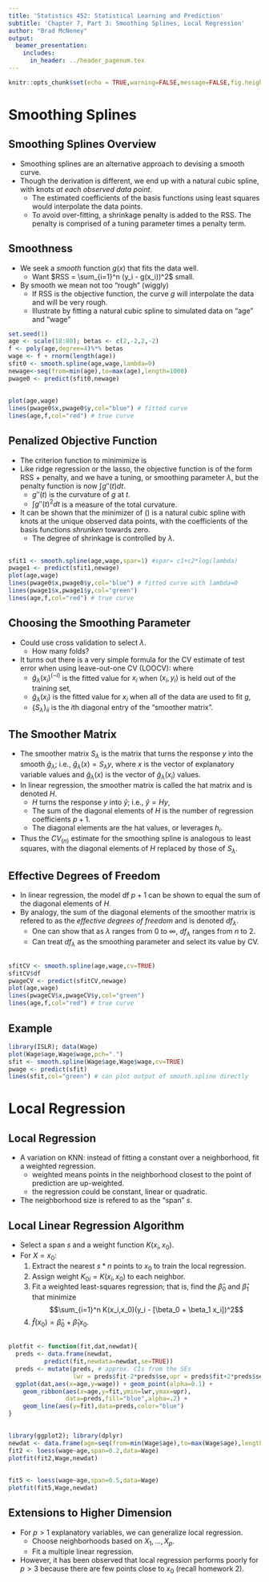 ```yaml
---
title: 'Statistics 452: Statistical Learning and Prediction'
subtitle: 'Chapter 7, Part 3: Smoothing Splines, Local Regression'
author: "Brad McNeney"
output: 
  beamer_presentation:
    includes:
      in_header: ../header_pagenum.tex
---
```


```r
knitr::opts_chunk$set(echo = TRUE,warning=FALSE,message=FALSE,fig.height=3,fig.width=5)
```

# Smoothing Splines

## Smoothing Splines Overview

* Smoothing splines are an alternative approach to devising a 
smooth curve.
* Though the derivation is different, we end up with a 
natural cubic spline, with knots *at each observed
data point*. 
    + The estimated coefficients of the basis functions using 
    least squares would interpolate the data points.
    + To avoid over-fitting, a shrinkage penalty is added to the 
    RSS. The penalty is comprised of a tuning parameter 
    times a penalty term.
    
## Smoothness

* We seek a *smooth* function $g(x)$ that fits the data well. 
    + Want $RSS = \sum_{i=1}^n (y_i - g(x_i))^2$ small.
* By smooth we mean not too "rough" (wiggly)
    + If RSS is the objective function, the curve $g$ will interpolate 
    the data and will be very rough.
    + Illustrate by fitting a natural cubic spline to simulated
    data on "age" and "wage"
    
\scriptsize

```r
set.seed(1)
age <- scale(18:80); betas <- c(2,-2,2,-2)
f <- poly(age,degree=4)%*% betas 
wage <- f + rnorm(length(age))
sfit0 <- smooth.spline(age,wage,lambda=0)
newage<-seq(from=min(age),to=max(age),length=1000)
pwage0 <- predict(sfit0,newage)
```

##

\scriptsize

```r
plot(age,wage)
lines(pwage0$x,pwage0$y,col="blue") # fitted curve
lines(age,f,col="red") # true curve
```

## Penalized Objective Function

* The criterion function to minimimize is 
\begin{equation}
\sum_{i=1}(y_i - g(x_i))^2 + \lambda \int g''(t)^2 dt.
\label{eqn:crit}
\end{equation}
* Like ridge regression or the lasso, the objective function 
is of the form RSS + penalty, and we have a tuning,
or smoothing parameter
$\lambda$, but the penalty function is now
$\int g''(t) dt$.
    + $g''(t)$ is the curvature of $g$ at $t$.
    + $\int g''(t)^2 dt$ is a measure of the 
    total curvature.
* It can be shown that the minimizer of (\ref{eqn:crit})
is a natural cubic spline with knots at the unique observed
data points, with 
the coefficients of the basis functions _shrunken_ towards
zero.
    + The degree of shrinkage is controlled by $\lambda$.
    
##

\scriptsize

```r
sfit1 <- smooth.spline(age,wage,spar=1) #spar= c1+c2*log(lambda)
pwage1 <- predict(sfit1,newage)
plot(age,wage)
lines(pwage0$x,pwage0$y,col="blue") # fitted curve with lambda=0
lines(pwage1$x,pwage1$y,col="green")
lines(age,f,col="red") # true curve
```

## Choosing the Smoothing Parameter

* Could use cross validation to select $\lambda$.
    + How many folds?
* It turns out there is a very simple formula for the CV 
estimate of test error when using leave-out-one CV (LOOCV):
\begin{equation}
CV_{(n)} = \frac{1}{n} \sum_{i=1}^n (y_i - \hat{g}_{\lambda}(x_i)^{(-i)})^2 =
\frac{1}{n} \sum_{i=1}^n \left( \frac{y_i - \hat{g}_{\lambda}(x_i)}{1-\{S_{\lambda}\}_{ii}}\right)^2
\label{eqn:CVsmooth}
\end{equation}
where 
    + $\hat{g}_{\lambda}(x_i)^{(-i)}$ is the fitted value
    for $x_i$ when $(x_i,y_i)$ is held out of the training set,
    + $\hat{g}_{\lambda}(x_i)$ is the fitted value for $x_i$ 
    when all of the data are used to fit $g$,
    + $\{S_{\lambda}\}_{ii}$ is the $i$th diagonal entry of the "smoother matrix".
    
## The Smoother Matrix

* The smoother matrix $S_{\lambda}$ is the matrix that 
turns the response $y$ into the smooth $\hat{g}_{\lambda}$; i.e.,
$\hat{g}_{\lambda}(x) = S_{\lambda} y$, where
$x$ is the vector of explanatory variable values and 
$\hat{g}_{\lambda}(x)$ is the vector of $\hat{g}_{\lambda}(x_i)$ values.
* In linear regression, the smoother matrix is called the 
hat matrix and is denoted $H$. 
    + $H$ turns the response $y$ into $\hat{y}$; i.e.,
    $\hat{y} = H y$,
    + The sum of the diagonal elements of $H$ is the 
    number of regression coefficients $p+1$.
    + The diagonal elements are the hat values, or leverages $h_i$.
* Thus the $CV_{(n)}$ estimate for the smoothing spline is analogous
to least squares, with the diagonal elements of $H$ replaced
by those of $S_{\lambda}$.

## Effective Degrees of Freedom

* In linear regression, the model df $p+1$ can be shown 
to equal the sum of the diagonal elements of $H$.
* By analogy, the sum of the diagonal elements
of the smoother matrix is refered to as the 
_effective degrees of freedom_ and is denoted $df_{\lambda}$.
    + One can show that as $\lambda$ ranges from 0 to $\infty$,
    $df_{\lambda}$ ranges from $n$ to 2.
    + Can treat $df_{\lambda}$ as the smoothing parameter and
    select its value by CV.
    
##

\scriptsize

```r
sfitCV <- smooth.spline(age,wage,cv=TRUE)
sfitCV$df
pwageCV <- predict(sfitCV,newage)
plot(age,wage)
lines(pwageCV$x,pwageCV$y,col="green")
lines(age,f,col="red") # true curve
```


## Example

\scriptsize

```r
library(ISLR); data(Wage)
plot(Wage$age,Wage$wage,pch=".")
sfit <- smooth.spline(Wage$age,Wage$wage,cv=TRUE)
pwage <- predict(sfit)
lines(sfit,col="green") # can plot output of smooth.spline directly
```

# Local Regression

## Local Regression

* A variation on KNN: instead of fitting a constant over 
a neighborhood, fit a weighted regression.
    + weighted means points in the neighborhood closest to the 
    point of prediction are up-weighted.
    + the regression could be constant, linear or quadratic.
* The neighborhood size is refered to as the "span" $s$.

## Local Linear Regression Algorithm

* Select a span $s$ and a weight function $K(x_i,x_0)$.
* For $X=x_0$:
    1. Extract the nearest $s*n$ points to $x_0$ to train the 
    local regression.
    2. Assign weight $K_{0i} = K(x_i,x_0)$ to each neighbor.
    3. Fit a weighted least-squares regression; that is, find
    the $\hat{\beta}_0$ and $\hat{\beta}_1$ that minimize
    $$\sum_{i=1}^n K(x_i,x_0)(y_i - [\beta_0 + \beta_1 x_i])^2$$
    4. $\hat{f}(x_0) = \hat{\beta}_0 + \hat{\beta}_1 x_0$.
    
##

\scriptsize

```r
plotfit <- function(fit,dat,newdat){
  preds <- data.frame(newdat,
          predict(fit,newdata=newdat,se=TRUE))
  preds <- mutate(preds, # approx. CIs from the SEs
                  lwr = preds$fit-2*preds$se,upr = preds$fit+2*preds$se)
  ggplot(dat,aes(x=age,y=wage)) + geom_point(alpha=0.1) +
    geom_ribbon(aes(x=age,y=fit,ymin=lwr,ymax=upr),
                data=preds,fill="blue",alpha=.2) + 
    geom_line(aes(y=fit),data=preds,color="blue")
}
```

##

\scriptsize

```r
library(ggplot2); library(dplyr)
newdat <- data.frame(age=seq(from=min(Wage$age),to=max(Wage$age),length=100))
fit2 <- loess(wage~age,span=0.2,data=Wage)
plotfit(fit2,Wage,newdat)
```

##

\scriptsize

```r
fit5 <- loess(wage~age,span=0.5,data=Wage)
plotfit(fit5,Wage,newdat)
```

## Extensions to Higher Dimension

* For $p>1$ explanatory variables,  we can generalize local regression.
    + Choose neighborhoods based on $X_1,\ldots,X_p$.
    + Fit a multiple linear regression.
* However, it has been observed that local regression performs
poorly for $p>3$ because there are few points close to $x_0$
(recall homework 2).
